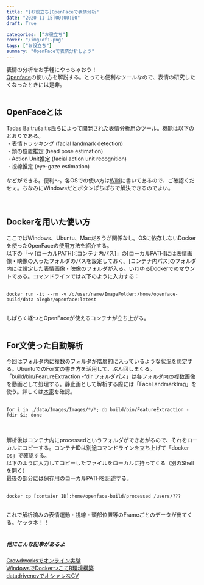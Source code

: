 ```yaml
---
title: "[お役立ち]OpenFaceで表情分析"
date: "2020-11-15T00:00:00"
draft: True

categories: ["お役立ち"]
cover: "/img/of1.png"
tags: ["お役立ち"]
summary: "OpenFaceで表情分析しよう"
---
```


表情の分析をお手軽にやっちゃおう！<br>
[Openface](https://github.com/TadasBaltrusaitis/OpenFace)の使い方を解説する。とっても便利なツールなので、表情の研究したくなったときには是非。<br>
<br>

## OpenFaceとは

Tadas Baltrušaitis氏らによって開発された表情分析用のツール。機能は以下のとおりである。<br>
・表情トラッキング (facial landmark detection)<br>
・頭の位置推定 (head pose estimation)<br>
・Action Unit推定 (facial action unit recognition)<br>
・視線推定 (eye-gaze estimation)<br>
<br>
などができる。便利～。各OSでの使い方は[Wiki](https://github.com/TadasBaltrusaitis/OpenFace/wiki)に書いてあるので、ご確認くだせぇ。ちなみにWindowsだとボタンぽちぽちで解決できるのでよい。<br>
<br><br>

## Dockerを用いた使い方

ここではWindows、Ubuntu、Macだろうが関係なし。OSに依存しないDockerを使ったOpenFaceの使用方法を紹介する。
<br>
以下の「-v [ローカルPATH]:[コンテナ内パス]」の[ローカルPATH]には表情画像・映像の入ったフォルダのパスを設定しておく。[コンテナ内パス]のフォルダ内には設定した表情画像・映像のフォルダが入る。いわゆるDockerでのマウントである。コマンドラインでは以下のように入力する：
<br>
<br>
```docker:run
docker run -it --rm -v /c/user/name/ImageFolder:/home/openface-build/data alegbr/openface:latest
```  
<br>
しばらく経つとOpenFaceが使えるコンテナが立ち上がる。<br><br>

## For文使った自動解析


今回はフォルダ内に複数のフォルダが階層的に入っているような状況を想定する。UbuntuでのFor文の書き方を活用して、ぶん回しまくる。「build/bin/FearureExtraction -fdir フォルダパス」は各フォルダ内の複数画像を動画として処理する。静止画として解析する際には「FaceLandmarkImg」を使う。詳しくは[本家](https://github.com/TadasBaltrusaitis/OpenFace/wiki/Command-line-arguments)を確認。<br>
<br>
```docker:for_do
for i in ./data/Images/Images/*/*; do build/bin/FeatureExtraction -fdir $i; done
```  
<br>
<br>解析後はコンテナ内にprocessedというフォルダができあがるので、それをローカルにコピーする。コンテナIDは別途コマンドラインを立ち上げて「docker ps」で確認する。<br>
以下のように入力してコピーしたファイルをローカルに持ってくる（別のShellを開く）<br>
最後の部分には保存用のローカルPATHを記述する。<br>
<br>
```docker:copy
docker cp [contaier ID]:home/openface-build/processed /users/???
```  
<br>
これで解析済みの表情運動・視線・頭部位置等のFrameごとのデータが出てくる。ヤッタネ！！<br>
<br>


##### 他にこんな記事があるよ
 [Crowdworksでオンライン実験](https://susishushi.github.io/my_blog/post/cw/)<br>
[WindowsでDockerつこてR環境構築](https://susishushi.github.io/my_blog/post/docker_new/)
<br>
[datadrivencvでオシャレなCV](https://susishushi.github.io/my_blog/post/datacv/)
